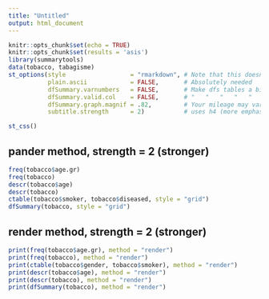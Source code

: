 ```yaml
---
title: "Untitled"
output: html_document
---
```


<!-- Ceci fonctionne: -->
<!-- output:  -->
<!--   html_document: -->
<!--     css: C:/R/win-library/3.5/summarytools/includes/stylesheets/summarytools.css -->

<!-- Ceci fonctionne: -->
<!--    css: !expr system.file("includes/stylesheets/summarytools.css", package="summarytools") -->

<!-- # ceci fonctionne (dans un chunk) -->
<!-- #cat(as.character(htmltools::includeCSS(system.file("includes/stylesheets/summarytools.css", -->
<!-- #package="summarytools")))) -->

```r
knitr::opts_chunk$set(echo = TRUE)
knitr::opts_chunk$set(results = 'asis')
library(summarytools)
data(tobacco, tabagisme)
st_options(style                  = "rmarkdown", # Note that this doesn't apply to dfSummary()
           plain.ascii            = FALSE,       # Absolutely needed
           dfSummary.varnumbers   = FALSE,       # Make dfs tables a bit narrower
           dfSummary.valid.col    = FALSE,       # "   "   "   "   "   "   "   "
           dfSummary.graph.magnif = .82,         # Your mileage may vary
           subtitle.strength      = 2)           # uses h4 (more emphasis)
```

```r
st_css()
```

## pander method, strength = 2 (stronger)
```r
freq(tobacco$age.gr)
freq(tobacco)
descr(tobacco$age)
descr(tobacco)
ctable(tobacco$smoker, tobacco$diseased, style = "grid")
dfSummary(tobacco, style = "grid")
```

## render method, strength = 2 (stronger)

```r
print(freq(tobacco$age.gr), method = "render")
print(freq(tobacco), method = "render")
print(ctable(tobacco$gender, tobacco$smoker), method = "render")
print(descr(tobacco$age), method = "render")
print(descr(tobacco), method = "render")
print(dfSummary(tobacco), method = "render")
```
